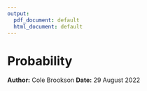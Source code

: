 ```yaml
---
output:
  pdf_document: default
  html_document: default
---
```

# Probability 
**Author:** Cole Brookson
**Date:** 29 August 2022